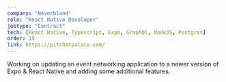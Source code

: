 ```yaml
---
company: "Neverbland"
role: "React Native Developer"
jobtype: "Contract"
tech: [React Native, Typescript, Expo, GraphQl, NodeJS, Postgres]
order: 15
link: https://pitchatpalace.com/
---
```


Working on updating an event networking application to a newer version of Expo & React Native and adding some additional features.
